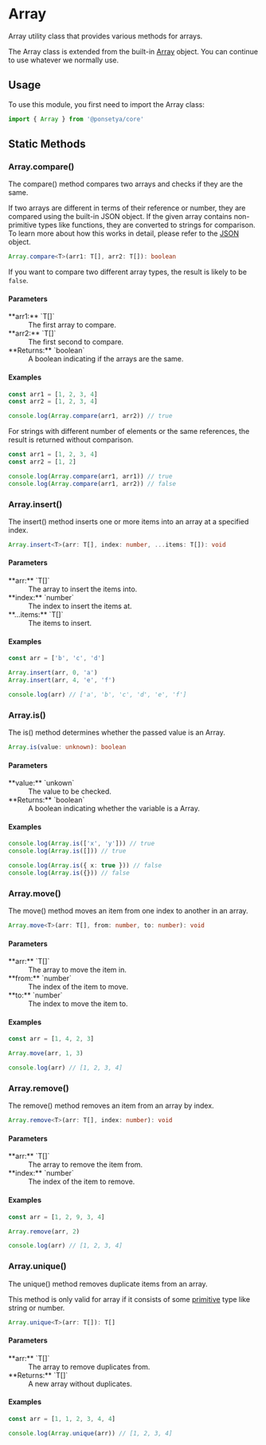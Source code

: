 
# <Badge class /> Array

Array utility class that provides various methods for arrays.

The Array class is extended from the built-in [Array](/glossary#array) object. You can continue to use whatever we normally use.

## Usage

To use this module, you first need to import the Array class:

```ts copy
import { Array } from '@ponsetya/core'
```

## Static Methods

### Array.compare()

The compare() method compares two arrays and checks if they are the same.

If two arrays are different in terms of their reference or number, they are compared using the built-in JSON object.
If the given array contains non-primitive types like functions, they are converted to strings for comparison. To learn more about how this works in detail, please refer to the [JSON](/glossary#javascript-object-notation) object.

```ts
Array.compare<T>(arr1: T[], arr2: T[]): boolean
```

If you want to compare two different array types, the result is likely to be `false`.

#### Parameters

<dl>
  <dt>**arr1:** `T[]`</dt>
  <dd>The first array to compare.</dd>
  <dt>**arr2:** `T[]`</dt>
  <dd>The first second to compare.</dd>
  <dt>**Returns:** `boolean`</dt>
  <dd>A boolean indicating if the arrays are the same.</dd>
</dl>

#### Examples

```ts copy
const arr1 = [1, 2, 3, 4]
const arr2 = [1, 2, 3, 4]

console.log(Array.compare(arr1, arr2)) // true
```

For strings with different number of elements or the same references, the result is returned without comparison.

```ts copy
const arr1 = [1, 2, 3, 4]
const arr2 = [1, 2]

console.log(Array.compare(arr1, arr1)) // true
console.log(Array.compare(arr1, arr2)) // false
```

### Array.insert()

The insert() method inserts one or more items into an array at a specified index.

```ts
Array.insert<T>(arr: T[], index: number, ...items: T[]): void
```

#### Parameters

<dl>
  <dt>**arr:** `T[]`</dt>
  <dd>The array to insert the items into.</dd>
  <dt>**index:** `number`</dt>
  <dd>The index to insert the items at.</dd>
  <dt>**...items:** `T[]`</dt>
  <dd>The items to insert.</dd>
</dl>

#### Examples

```ts copy
const arr = ['b', 'c', 'd']

Array.insert(arr, 0, 'a')
Array.insert(arr, 4, 'e', 'f')

console.log(arr) // ['a', 'b', 'c', 'd', 'e', 'f']
```

### Array.is()

The is() method determines whether the passed value is an Array.

```ts
Array.is(value: unknown): boolean
```

#### Parameters

<dl>
  <dt>**value:** `unkown`</dt>
  <dd>The value to be checked.</dd>
  <dt>**Returns:** `boolean`</dt>
  <dd>A boolean indicating whether the variable is a Array.</dd>
</dl>

#### Examples

```ts copy
console.log(Array.is(['x', 'y'])) // true
console.log(Array.is([])) // true

console.log(Array.is({ x: true })) // false
console.log(Array.is({})) // false
```

### Array.move()

The move() method moves an item from one index to another in an array.

```ts
Array.move<T>(arr: T[], from: number, to: number): void
```

#### Parameters

<dl>
  <dt>**arr:** `T[]`</dt>
  <dd>The array to move the item in.</dd>
  <dt>**from:** `number`</dt>
  <dd>The index of the item to move.</dd>
  <dt>**to:** `number`</dt>
  <dd>The index to move the item to.</dd>
</dl>

#### Examples

```ts copy
const arr = [1, 4, 2, 3]

Array.move(arr, 1, 3)

console.log(arr) // [1, 2, 3, 4]
```

### Array.remove()

The remove() method removes an item from an array by index.

```ts
Array.remove<T>(arr: T[], index: number): void
```

#### Parameters

<dl>
  <dt>**arr:** `T[]`</dt>
  <dd>The array to remove the item from.</dd>
  <dt>**index:** `number`</dt>
  <dd>The index of the item to remove.</dd>
</dl>

#### Examples

```ts copy
const arr = [1, 2, 9, 3, 4]

Array.remove(arr, 2)

console.log(arr) // [1, 2, 3, 4]
```

### Array.unique()

The unique() method removes duplicate items from an array.

This method is only valid for array if it consists of some [primitive](/glossary#primitive) type like string or number.

```ts
Array.unique<T>(arr: T[]): T[]
```

#### Parameters

<dl>
  <dt>**arr:** `T[]`</dt>
  <dd>The array to remove duplicates from.</dd>
  <dt>**Returns:** `T[]`</dt>
  <dd>A new array without duplicates.</dd>
</dl>

#### Examples

```ts copy
const arr = [1, 1, 2, 3, 4, 4]

console.log(Array.unique(arr)) // [1, 2, 3, 4]
```
